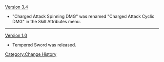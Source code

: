 [[Version 3.4]]
* "Charged Attack Spinning DMG" was renamed "Charged Attack Cyclic DMG" in the Skill Attributes menu.
----
[[Version 1.0]]
* Tempered Sword was released.
<noinclude>[[Category:Change History]]</noinclude>